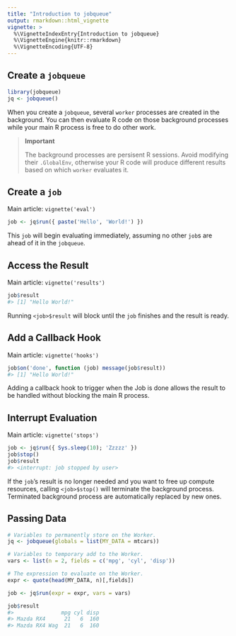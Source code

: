 ```yaml
---
title: "Introduction to jobqueue"
output: rmarkdown::html_vignette
vignette: >
  %\VignetteIndexEntry{Introduction to jobqueue}
  %\VignetteEngine{knitr::rmarkdown}
  %\VignetteEncoding{UTF-8}
---
```


## Create a `jobqueue`

```r
library(jobqueue)
jq <- jobqueue()
```

When you create a `jobqueue`, several `worker` processes are created in the
background. You can then evaluate R code on those background processes while
your main R process is free to do other work.

> **Important**
> 
> The background processes are persisent R sessions. Avoid modifying their 
> `.GlobalEnv`, otherwise your R code will produce different results based 
> on which `worker` evaluates it.



## Create a `job`

Main article: `vignette('eval')`

```r
job <- jq$run({ paste('Hello', 'World!') })
```

This `job` will begin evaluating immediately, assuming no other `job`s are ahead
of it in the `jobqueue`.



## Access the Result

Main article: `vignette('results')`

```r
job$result
#> [1] "Hello World!"
```

Running `<job>$result` will block until the `job` finishes and the result is ready.



## Add a Callback Hook

Main article: `vignette('hooks')`

```r
job$on('done', function (job) message(job$result))
#> [1] "Hello World!"
```

Adding a callback hook to trigger when the Job is done allows the result to be 
handled without blocking the main R process.



## Interrupt Evaluation

Main article: `vignette('stops')`

```r
job <- jq$run({ Sys.sleep(10); 'Zzzzz' })
job$stop()
job$result
#> <interrupt: job stopped by user>
```

If the `job`'s result is no longer needed and you want to free up compute 
resources, calling `<job>$stop()` will terminate the background process.
Terminated background process are automatically replaced by new ones.



## Passing Data

```r
# Variables to permanently store on the Worker.
jq <- jobqueue(globals = list(MY_DATA = mtcars))

# Variables to temporary add to the Worker.
vars <- list(n = 2, fields = c('mpg', 'cyl', 'disp'))

# The expression to evaluate on the Worker.
expr <- quote(head(MY_DATA, n)[,fields])

job <- jq$run(expr = expr, vars = vars)

job$result
#>               mpg cyl disp
#> Mazda RX4      21   6  160
#> Mazda RX4 Wag  21   6  160
```

